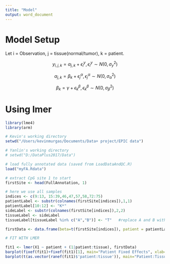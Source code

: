 ```yaml
---
title: "Model"
output: word_document
---
```




# Model Setup

Let i = Observation, j = tissue(normal/tumor), k = patient.

$$y_{i,j,k} = \alpha_{j,k} + \epsilon^y_i,\epsilon^y_i \sim N(0,\sigma^2_y)$$

$$\alpha_{j,k} = \beta_k + \epsilon^\alpha_j,\epsilon^\alpha_j \sim N(0,\sigma^2_\alpha)$$

$$\beta_k = \gamma + \epsilon^\beta_k, \epsilon^\beta_k \sim N(0,\sigma^2_\beta)$$



# Using lmer

```r
library(lme4)
library(arm)

# Kevin's working directory
setwd("/Users/kevinmurgas/Documents/Data+ project/EPIC data")

# Yanlin's working directory
# setwd("D:/DataPlus2017/Data")

# load fully annotated data (saved from LoadDataAndQC.R)
load("myFA.Rdata")

# extract CpG site 1 to start
firstSite <- head(FullAnnotation, 1)

# here we use all samples
indices <- c(9:13, 15:39,46,47,57,58,72:75)
patientLabel <- substr(colnames(firstSite[indices]),1,1)
patientLabel[10:12] <- "K*"
sideLabel <- substr(colnames(firstSite[indices]),2,2)
tissueLabel <- sideLabel
tissueLabel[tissueLabel %in% c("A","B")] <- "T"   #replace A and B with T

firstData <- data.frame(beta=t(firstSite[indices]), patient = patientLabel, tissue=tissueLabel, side=sideLabel)

# FIT WITH LMER

fit1 <- lmer(X1 ~ patient + (1|patient:tissue), firstData)
barplot(fixef(fit1)+fixef(fit1)[1], main="Patient Fixed Effects", xlab="Patient", ylab=expression(paste("Intercept Estimate (",beta[k],")")), names.arg=c("C","D","E","F","H","J","K","K*","M","O","P","S","T","U","W","X"), cex.names=0.65)
barplot(t(as.vector(ranef(fit1)$'patient:tissue')), main="Patient:Tissue Random Effects", xlab="Patient:Tissue", ylab=expression(paste("Intercept Estimate (",epsilon[j]^alpha,")")), cex.names = 0.7, las=2)



```
